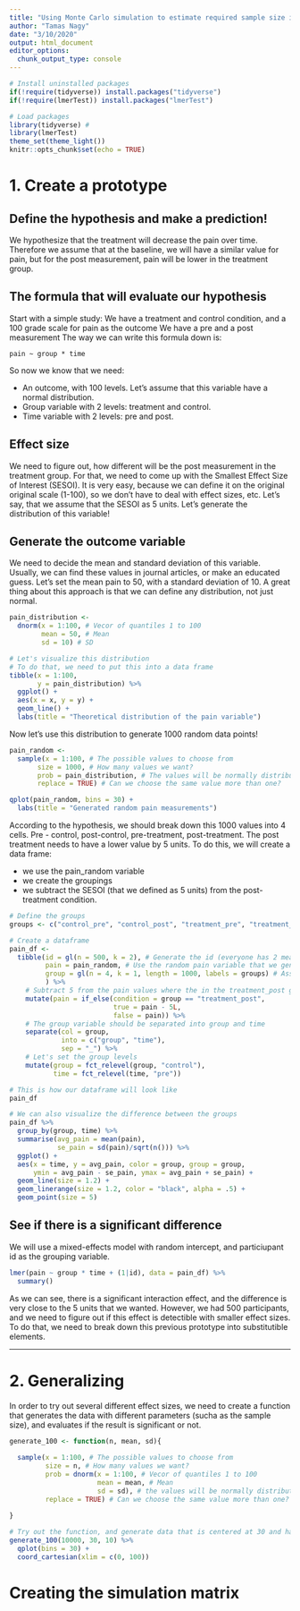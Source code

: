 ```yaml
---
title: "Using Monte Carlo simulation to estimate required sample size in R"
author: "Tamas Nagy"
date: "3/10/2020"
output: html_document
editor_options: 
  chunk_output_type: console
---
```


```r
# Install uninstalled packages
if(!require(tidyverse)) install.packages("tidyverse")
if(!require(lmerTest)) install.packages("lmerTest")

# Load packages
library(tidyverse) # 
library(lmerTest)
theme_set(theme_light())
knitr::opts_chunk$set(echo = TRUE)
```

# 1. Create a prototype
## Define the hypothesis and make a prediction!

We hypothesize that the treatment will decrease the pain over time. Therefore we assume that at the baseline, we will have a similar value for pain, but for the post measurement, pain will be lower in the treatment group.

## The formula that will evaluate our hypothesis

Start with a simple study:
We have a treatment and control condition, and a 100 grade scale for pain as the outcome
We have a pre and a post measurement
The way we can write this formula down is:

`pain ~ group * time`

So now we know that we need: 

- An outcome, with 100 levels. Let's assume that this variable have a normal distribution.  
- Group variable with 2 levels: treatment and control.  
- Time variable with 2 levels: pre and post.

## Effect size

We need to figure out, how different will be the post measurement in the treatment group. 
For that, we need to come up with the Smallest Effect Size of Interest (SESOI). It is very easy, because we can define it on the original original scale (1-100), so we don't have to deal with effect sizes, etc. Let's say, that we assume that the SESOI as 5 units.
Let's generate the distribution of this variable!  

## Generate the outcome variable

We need to decide the mean and standard deviation of this variable.
Usually, we can find these values in journal articles, or make an educated guess.
Let's set the mean pain to 50, with a standard deviation of 10.
A great thing about this approach is that we can define any distribution, not just normal.

```r
pain_distribution <-    
  dnorm(x = 1:100, # Vecor of quantiles 1 to 100
        mean = 50, # Mean
        sd = 10) # SD 

# Let's visualize this distribution
# To do that, we need to put this into a data frame
tibble(x = 1:100, 
       y = pain_distribution) %>% 
  ggplot() +
  aes(x = x, y = y) +
  geom_line() +
  labs(title = "Theoretical distribution of the pain variable")
```

Now let's use this distribution to generate 1000 random data points!

```r
pain_random <-
  sample(x = 1:100, # The possible values to choose from
       size = 1000, # How many values we want? 
       prob = pain_distribution, # The values will be normally distributed
       replace = TRUE) # Can we choose the same value more than one?

qplot(pain_random, bins = 30) +
  labs(title = "Generated random pain measurements")
```

According to the hypothesis, we should break down this 1000 values into 4 cells. Pre - control, post-control, pre-treatment, post-treatment. The post treatment needs to have a lower value by 5 units.
To do this, we will create a data frame:  

- we use the pain_random variable
- we create the groupings
- we subtract the SESOI (that we defined as 5 units) from the post-treatment condition.

```r
# Define the groups
groups <- c("control_pre", "control_post", "treatment_pre", "treatment_post")

# Create a dataframe 
pain_df <-  
  tibble(id = gl(n = 500, k = 2), # Generate the id (everyone has 2 measurements)
         pain = pain_random, # Use the random pain variable that we generated
         group = gl(n = 4, k = 1, length = 1000, labels = groups) # Assign each case to one of the four groups
         ) %>% 
    # Subtract 5 from the pain values where the in the treatment_post group
    mutate(pain = if_else(condition = group == "treatment_post", 
                          true = pain - 5L, 
                          false = pain)) %>%
    # The group variable should be separated into group and time
    separate(col = group, 
             into = c("group", "time"), 
             sep = "_") %>%  
    # Let's set the group levels
    mutate(group = fct_relevel(group, "control"),
           time = fct_relevel(time, "pre")) 
```

```r

# This is how our dataframe will look like
pain_df

# We can also visualize the difference between the groups
pain_df %>% 
  group_by(group, time) %>% 
  summarise(avg_pain = mean(pain),
            se_pain = sd(pain)/sqrt(n())) %>% 
  ggplot() +
  aes(x = time, y = avg_pain, color = group, group = group,
      ymin = avg_pain - se_pain, ymax = avg_pain + se_pain) +
  geom_line(size = 1.2) +
  geom_linerange(size = 1.2, color = "black", alpha = .5) +
  geom_point(size = 5)

```


## See if there is a significant difference

We will use a mixed-effects model with random intercept, and particiupant id as the grouping variable.

```r

lmer(pain ~ group * time + (1|id), data = pain_df) %>% 
  summary()
```

As we can see, there is a significant interaction effect, and the difference is very close to the 5 units that we wanted. However, we had 500 participants, and we need to figure out if this effect is detectible with smaller effect sizes.
To do that, we need to break down this previous prototype into substitutible elements.

-----------------------------

# 2. Generalizing

In order to try out several different effect sizes, we need to create a function that generates the data with different parameters (sucha as the sample size), and evaluates if the result is significant or not. 

```r

generate_100 <- function(n, mean, sd){
  
  sample(x = 1:100, # The possible values to choose from
         size = n, # How many values we want? 
         prob = dnorm(x = 1:100, # Vecor of quantiles 1 to 100
                      mean = mean, # Mean
                      sd = sd), # the values will be normally distributed
         replace = TRUE) # Can we choose the same value more than one?
      
}

# Try out the function, and generate data that is centered at 30 and has an sd of 10
generate_100(10000, 30, 10) %>% 
  qplot(bins = 30) +
  coord_cartesian(xlim = c(0, 100))

```




# Creating the simulation matrix 



